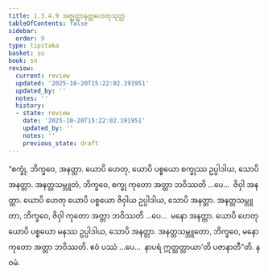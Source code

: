 ```yaml
---
title: 1.3.4.9 အဇ္ဈတ္တာနတ္တဟေတုသုတ္တ
tableOfContents: false
sidebar:
  order: 9
type: tipitaka
basket: su
book: sn
review:
  current: review
  updated: '2025-10-20T15:22:02.191951'
  updated_by: ''
  notes: ''
  history:
  - state: review
    date: '2025-10-20T15:22:02.191951'
    updated_by: ''
    notes: ''
    previous_state: draft
---
```



<DynamicBreadcrumb />


<ReviewStatus review={frontmatter.review} showDetails={true} />

<HypothesisAnnotation frontmatter={frontmatter} />

<Division number="142" book="sn" e="ch" v="18" p="300">

<Paragraph number="799" book="sn">
“စက္ခုံ, ဘိက္ခဝေ, အနတ္တာ. ယောပိ ဟေတု, ယောပိ ပစ္စယော စက္ခုဿ ဥပ္ပါဒါယ, သောပိ အနတ္တာ. အနတ္တသမ္ဘူတံ, ဘိက္ခဝေ, စက္ခု ကုတော အတ္တာ ဘဝိဿတိ …ပေ…  ဇိဝှါ အနတ္တာ. ယောပိ ဟေတု ယောပိ ပစ္စယော ဇိဝှါယ ဥပ္ပါဒါယ, သောပိ အနတ္တာ. အနတ္တသမ္ဘူတာ, ဘိက္ခဝေ, ဇိဝှါ ကုတော အတ္တာ ဘဝိဿတိ …ပေ…  မနော အနတ္တာ. ယောပိ ဟေတု ယောပိ ပစ္စယော မနဿ ဥပ္ပါဒါယ, သောပိ အနတ္တာ. အနတ္တသမ္ဘူတော, ဘိက္ခဝေ, မနော ကုတော အတ္တာ ဘဝိဿတိ. ဧဝံ ပဿံ …ပေ…  နာပရံ ဣတ္ထတ္တာယာ’တိ ပဇာနာတီ”တိ.

</Paragraph>
</Division>

<Paragraph number="800" type="center" book="sn">
နဝမံ.
</Paragraph>